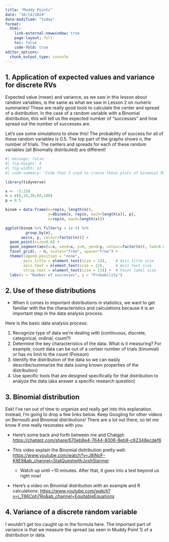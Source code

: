 ```yaml
---
title: "Muddy Points"
date: "10/14/2024"
date-modified: "today"
format: 
  html:
    link-external-newwindow: true
    page-layout: full
    toc: false
    code-fold: true
editor_options: 
  chunk_output_type: console
---
```


## 1. Application of expected values and variance for discrete RVs

Expected value (mean) and variance, as we saw in this lesson about random variables, is the same as what we saw in Lesson 2 on numeric summaries! These are really good tools to calculate the center and spread of a distribution. In the case of a random variable with a Binomial distribution, this will tell us the expected number of "successes" and how spread out the number of successes are. 

Let's use some simulations to show this! The probability of success for all of these random variables is 0.5. The top part of the graphs shows $n$, the number of trials. The centers and spreads for each of these random variables (all Binomally distributed) are different!
```r
#| message: false
#| fig-height: 4
#| fig-width: 12
#| code-summary: "Code that I used to create these plots of binomial RVs"

library(tidyverse)

x <- -5:250
n = c(6,14,30,60,100)
p = 0.5

binom = data.frame(x=rep(x, length(n)), 
                   y=dbinom(x, rep(n, each=length(x)), p),
                   n=rep(n, each=length(x)))

ggplot(binom %>% filter(y > 1e-5) %>% 
         group_by(n), 
       aes(x, y, colour=factor(n))) +
  geom_point(size=0.6) +
  geom_segment(aes(x=x, xend=x, y=0, yend=y, colour=factor(n)), lwd=0.8, alpha=0.5) +
  facet_grid(. ~ n, scales="free", space="free") +
  theme(legend.position = "none",
        axis.title = element_text(size = 14),    # Axis title size
        axis.text = element_text(size = 12),     # Axis text size
        strip.text = element_text(size = 13)) +  # Facet label size
  labs(x = "Number of successes", y = "Probability")
```

## 2. Use of these distributions

- When it comes to important distributions in statistics, we want to get familiar with the the characteristics and calculations because it is an important step in the data analysis process.


Here is the basic data analysis process:

1. Recognize type of data we're dealing with (continuous, discrete, categorical, ordinal, count?)
2. Determine the key characteristics of the data. What is it measuring? For example, count data can be out of a certain number of trials (binomial) or has no limit to the count (Poisson)
3. Identify the distribution of the data so we can easily describe/summarize the data (using known properties of the distribution)
4. Use specific tools that are designed specifically for that distribution to analyze the data (aka answer a specific research question)

## 3. Binomial distribution

Eek! I've ran out of time to organize and really get into this explanation. Instead, I'm going to drop a few links below. Keep Googling for other videos on Bernoulli and Binomial distributions! There are a lot out there, so let me know if one really resonates with you. 

- Here's some back and forth between me and Chatgpt: <https://chatgpt.com/share/670eb8e4-7644-8006-8eb9-c62348ecdef6>

- This video explain the Binomial dsitribution pretty well: <https://www.youtube.com/watch?v=J8jNoF-K8E8&ab_channel=StatQuestwithJoshStarmer>
  - Watch up until ~10 minutes. After that, it goes into a test beyond us right now!

- Here's a video on Binomial distribution with an example and R calculations: <https://www.youtube.com/watch?v=j_T66Cph7Ro&ab_channel=EquitableEquations>

## 4. Variance of a discrete random variable

I wouldn't get too caught up in the formula here. The important part of variance is that we measure the spread (as seen in Muddy Point 1) of a distribution or data.

